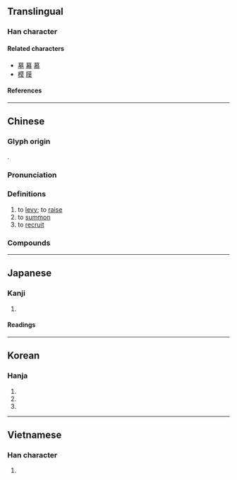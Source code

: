 {{character info}}
==Translingual==

===Han character===
{{Han char|rn=19|rad=力|as=10|sn=12|four=44427|canj=TAKS|ids=⿱莫力}}

====Related characters====
* [[墓]] [[幕]] [[慕]]
* [[模]] [[膜]]

====References====
{{Han ref|kx=0148.400|dkj=02416|dj=0336.050|hdz=10376.070|uh=52DF}}

----

==Chinese==
{{zh-forms}}

===Glyph origin===
{{Han etym}}
{{Han compound|莫|力|c1=p|c2=s|t2=strength|ls=psc}}.

===Pronunciation===
{{zh-pron
|m=mù
|c=mou6
|h=pfs=
|md=
|mn=ml,jj,tw:bō͘
|w=3mu
|mc=y
|oc=y
|cat=v
}}

===Definitions===
{{zh-hanzi}}

# to [[levy]]; to [[raise]]
# to [[summon]]
# to [[recruit]]

===Compounds===
{{zh-der|募化|募役|募股|募捐|徵募|召募|募兵制|募資工具|勸募|募集|募債|募款|募緣|募士|募兵|募格|招募|捐募|科募|應募|籌募}}

----

==Japanese==

===Kanji===
{{ja-kanji|grade=c|rs=力11}}

# {{rfdef|ja|sort=力11}}

====Readings====
{{ja-readings
|on=ぼ, も
|kun=つの-る
}}

----

==Korean==

===Hanja===
{{ko-hanja|모으다|모을|모}}

# {{hanja form of|모|[[levy]], [[raise]]}}
# {{hanja form of|모|[[summon]]}}
# {{hanja form of|모|[[recruit]]}}

----

==Vietnamese==

===Han character===
{{vi-readings|reading=[[mộ]]|rs=力11}}

# {{rfdef|vi}}